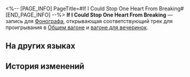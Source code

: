 <%-- [PAGE_INFO]
PageTitle=#If I Could Stop One Heart From Breaking#
[END_PAGE_INFO] --%>
{{Предмет Инфобокс
|id          = 210313
|Изображение = Предмет If I Could Stop One Heart From Breaking.png
|Тип         = Запись
|Инвентарь   = Ценные предметы
|Редкость    = 3
|Эффект      = 
|Описание    = Запись, которую можно воспроизвести на фонографе экспресса. Это может быть случайное приобретение или подарок от кого-то другого. Когда играет музыка, всплывают самые разные воспоминания: улыбки, встречи, прикосновения и волнение битвы. Может быть, поэтому, даже несмотря на стремительный прогресс общества, люди всё ещё собирают записи.<br />Текущая запись содержит трек If I Could Stop One Heart From Breaking.
}}
{{Описание|''Рассеять страдания одной жизни, облегчить печаль, помочь беспомощной птахе возвратиться в гнездо.''}}
'''If I Could Stop One Heart From Breaking''' — запись для [[Фонограф]]а, открывающая соответствующий трек для проигрывания в [[Общий вагон|Общем вагоне]] и [[Вагон для вечеринок|вагоне для вечеринок]].

==На других языках==
{{На других языках
|en   = "If I Can Stop One Heart From Breaking"
|zhs  = 《使一颗心免于哀伤》
|zht  = 《使一顆心免於哀傷》
|ja   = 『傷つく誰かの心を守ることができたなら』
|ko   = ≪애타는 한 가슴을 달랠 수 있다면≫
|es   = Para que un corazón no sufra
|fr   = «&nbsp;If I Can Stop One Heart From Breaking&nbsp;»
|ru   = If I Could Stop One Heart From Breaking
|th   = "If I Can Stop One Heart From Breaking"
|vi   = "Để Trái Tim Không Còn Đau Thương"
|de   = „Wenn ich verhindern kann, dass ein Herz bricht“
|id   = "If I Can Stop One Heart From Breaking"
|pt   = "If I Can Stop One Heart From Breaking"
}}

==История изменений==
{{История изменений|3.5}}